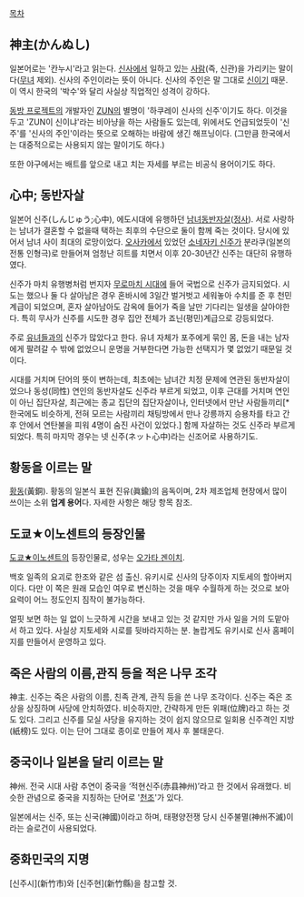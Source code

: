[[목차]]

== 神主(かんぬし) ==
일본어로는 '칸누시'라고 읽는다. [[신사]]에서 일하고 있는 [[사람]](즉, 신관)을 가리키는 말이다([[무녀]] 제외). 신사의 주인이라는 뜻이 아니다. 신사의 주인은 말 그대로 [[신]]이기 때문. 이 역시 한국의 '박수'와 달리 사실상 직업적인 성격이 강하다.

[[동방 프로젝트]]의 개발자인 [[ZUN]]의 별명이 '하쿠레이 신사의 신주'이기도 하다. 이것을 두고 'ZUN이 신이냐'라는 비아냥을 하는 사람들도 있는데, 위에서도 언급되었듯이 '신주'를 '신사의 주인'이라는 뜻으로 오해하는 바람에 생긴 해프닝이다. (그만큼 한국에서는 대중적으로는 사용되지 않는 말이기도 하다.)

또한 야구에서는 배트를 앞으로 내고 치는 자세를 부르는 비공식 용어이기도 하다.

== 心中; 동반자살 ==
일본어 신주(しんじゅう;心中), 에도시대에 유행하던 [[남녀]][[동반]][[자살]]([[정사]]). 서로 사랑하는 남녀가 결혼할 수 없을때 택하는 최후의 수단으로 둘이 함께 죽는 것이다. 당시에 있어서 남녀 사이 최대의 로망이었다. [[오사카]]에서 있었던 [[소네자키 신주]]가 분라쿠(일본의 전통 인형극)로 만들어져 엄청난 히트를 치면서 이후 20-30년간 신주는 대단히 유행하였다.

신주가 마치 유행병처럼 번지자 [[무로마치 시대]]에 들어 국법으로 신주가 금지되었다. 시도는 했으나 둘 다 살아남은 경우 혼바시에 3일간 벌거벗고 세워놓아 수치를 준 후 천민 계급이 되었으며, 혼자 살아남아도 감옥에 들어가 죽을 날만 기다리는 일생을 살아야한다. 특히 무사가 신주를 시도한 경우 집안 전체가 죠닌(평민)계급으로 강등되었다.

주로 [[유녀]]들과의 신주가 많았다고 한다. 유녀 자체가 포주에게 묶인 몸, 돈을 내는 남자에게 팔려갈 수 밖에 없었으니 운명을 거부한다면 가능한 선택지가 몇 없었기 때문일 것이다.

시대를 거치며 단어의 뜻이 변하는데, 최초에는 남녀간 치정 문제에 연관된 동반자살이었으나 동성(同性) 연인의 동반자살도 신주라 부르게 되었고, 이후 근대를 거치며 연인이 아닌 집단자살, 최근에는 종교 집단의 집단자살이나, 인터넷에서 만난 사람들끼리[* 한국에도 비슷하게, 전혀 모르는 사람끼리 채팅방에서 만나 강릉까지 승용차를 타고 간 후 안에서 연탄불을 피워 4명이 숨진 사건이 있었다.] 함께 자살하는 것도 신주라 부르게 되었다. 특히 마지막 경우는 넷 신주(ネット心中)라는 신조어로 사용하기도.

== 황동을 이르는 말 ==
[[황동]](黃銅). 황동의 일본식 표현 진유(眞鍮)의 음독이며, 2차 제조업체 현장에서 많이 쓰이는 소위 '''업계 용어'''다. 자세한 사항은 해당 항목 참조.

== 도쿄★이노센트의 등장인물 ==
[[도쿄★이노센트]]의 등장인물로, 성우는 [[오가타 겐이치]].

백호 일족의 요괴로 한조와 같은 섬 출신. 유키시로 신사의 당주이자 지토세의 할아버지이다. 다만 이 쪽은 원래 모습인 여우로 변신하는 것을 매우 수월하게 하는 것으로 보아 요력이 어느 정도인지 짐작이 불가능하다.

얼핏 보면 하는 일 없이 느긋하게 시간을 보내고 있는 것 같지만 가사 일을 거의 도맡아서 하고 있다. 사실상 지토세와 시로를 뒷바라지하는 분. 놀랍게도 유키시로 신사 홈페이지를 만들어서 운영하고 있다.

== 죽은 사람의 이름,관직 등을 적은 나무 조각 ==
神主. 신주는 죽은 사람의 이름, 친족 관계, 관직 등을 쓴 나무 조각이다. 신주는 죽은 조상을 상징하며 사당에 안치하였다. 비슷하지만, 간략하게 만든 위패(位牌)라고 하는 것도 있다. 그리고 신주를 모실 사당을 유지하는 것이 쉽지 않으므로 일회용 신주격인 지방(紙榜)도 있다. 이는 단어 그대로 종이로 만들어 제사 후 불태운다.

== 중국이나 일본을 달리 이르는 말 ==
神州. 전국 시대 사람 추연이 중국을 ‘적현신주(赤县神州)’라고 한 것에서 유래했다. 비슷한 관념으로 중국을 지칭하는 단어로 '[[천조]]'가 있다.

일본에서는 신주, 또는 신국(神國)이라고 하며, 태평양전쟁 당시 신주불멸(神州不滅)이라는 슬로건이 사용되었다.

== 중화민국의 지명 ==
[신주시](新竹市)와 [신주현](新竹縣)을 참고할 것.
